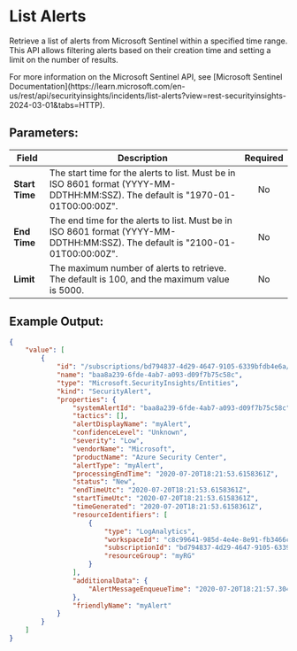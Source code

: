 
# List Alerts

Retrieve a list of alerts from Microsoft Sentinel within a specified time range. This API allows filtering alerts based on their creation time and setting a limit on the number of results.

<Callout type="info">
	For more information on the Microsoft Sentinel API, see [Microsoft Sentinel
	Documentation](https://learn.microsoft.com/en-us/rest/api/securityinsights/incidents/list-alerts?view=rest-securityinsights-2024-03-01&tabs=HTTP).
</Callout>

## Parameters:

| Field          | Description                                                                                                                      | Required |
| -------------- | -------------------------------------------------------------------------------------------------------------------------------- | :------: |
| **Start Time** | The start time for the alerts to list. Must be in ISO 8601 format (YYYY-MM-DDTHH:MM:SSZ). The default is "1970-01-01T00:00:00Z". |    No    |
| **End Time**   | The end time for the alerts to list. Must be in ISO 8601 format (YYYY-MM-DDTHH:MM:SSZ). The default is "2100-01-01T00:00:00Z".   |    No    |
| **Limit**      | The maximum number of alerts to retrieve. The default is 100, and the maximum value is 5000.                                     |    No    |

## Example Output:

```json
{
	"value": [
		{
			"id": "/subscriptions/bd794837-4d29-4647-9105-6339bfdb4e6a/resourceGroups/myRG/providers/Microsoft.OperationalInsights/workspaces/myWorkspace/providers/Microsoft.SecurityInsights/Entities/baa8a239-6fde-4ab7-a093-d09f7b75c58c",
			"name": "baa8a239-6fde-4ab7-a093-d09f7b75c58c",
			"type": "Microsoft.SecurityInsights/Entities",
			"kind": "SecurityAlert",
			"properties": {
				"systemAlertId": "baa8a239-6fde-4ab7-a093-d09f7b75c58c",
				"tactics": [],
				"alertDisplayName": "myAlert",
				"confidenceLevel": "Unknown",
				"severity": "Low",
				"vendorName": "Microsoft",
				"productName": "Azure Security Center",
				"alertType": "myAlert",
				"processingEndTime": "2020-07-20T18:21:53.6158361Z",
				"status": "New",
				"endTimeUtc": "2020-07-20T18:21:53.6158361Z",
				"startTimeUtc": "2020-07-20T18:21:53.6158361Z",
				"timeGenerated": "2020-07-20T18:21:53.6158361Z",
				"resourceIdentifiers": [
					{
						"type": "LogAnalytics",
						"workspaceId": "c8c99641-985d-4e4e-8e91-fb3466cd0e5b",
						"subscriptionId": "bd794837-4d29-4647-9105-6339bfdb4e6a",
						"resourceGroup": "myRG"
					}
				],
				"additionalData": {
					"AlertMessageEnqueueTime": "2020-07-20T18:21:57.304Z"
				},
				"friendlyName": "myAlert"
			}
		}
	]
}
```
